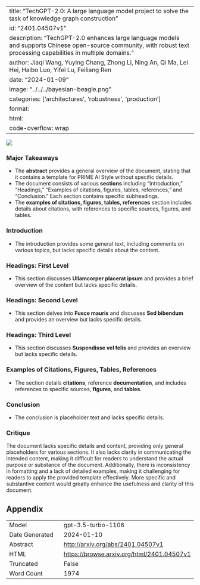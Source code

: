 
---
title: "TechGPT-2.0: A large language model project to solve the task of knowledge graph construction"
id: "2401.04507v1"
description: "TechGPT-2.0 enhances large language models and supports Chinese open-source community, with robust text processing capabilities in multiple domains."
author: Jiaqi Wang, Yuying Chang, Zhong Li, Ning An, Qi Ma, Lei Hei, Haibo Luo, Yifei Lu, Feiliang Ren
date: "2024-01-09"
image: "../../../bayesian-beagle.png"
categories: ['architectures', 'robustness', 'production']
format:
  html:
    code-overflow: wrap
---

![](None)

### Major Takeaways
- The **abstract** provides a general overview of the document, stating that it contains a template for PRIME AI Style without specific details.
- The document consists of various **sections** including "Introduction," "Headings," "Examples of citations, figures, tables, references," and "Conclusion." Each section contains specific subheadings.
- The **examples of citations, figures, tables, references** section includes details about citations, with references to specific sources, figures, and tables.


### Introduction
- The introduction provides some general text, including comments on various topics, but lacks specific details about the content. 

### Headings: First Level
- This section discusses **Ullamcorper placerat ipsum** and provides a brief overview of the content but lacks specific details.

### Headings: Second Level
- This section delves into **Fusce mauris** and discusses **Sed bibendum** and provides an overview but lacks specific details.

### Headings: Third Level
- This section discusses **Suspendisse vel felis** and provides an overview but lacks specific details.

### Examples of Citations, Figures, Tables, References
- The section details **citations**, reference **documentation**, and includes references to specific sources, **figures**, and **tables**.

### Conclusion
- The conclusion is placeholder text and lacks specific details.

### Critique
The document lacks specific details and content, providing only general placeholders for various sections. It also lacks clarity in communicating the intended content, making it difficult for readers to understand the actual purpose or substance of the document. Additionally, there is inconsistency in formatting and a lack of detailed examples, making it challenging for readers to apply the provided template effectively. More specific and substantive content would greatly enhance the usefulness and clarity of this document.

## Appendix

|          |          |
|----------|----------|
| Model     | gpt-3.5-turbo-1106       |
| Date Generated     | 2024-01-10       |
| Abstract | [http://arxiv.org/abs/2401.04507v1](http://arxiv.org/abs/2401.04507v1)        |
| HTML     | [https://browse.arxiv.org/html/2401.04507v1](https://browse.arxiv.org/html/2401.04507v1)       |
| Truncated       | False       |
| Word Count       | 1974       |